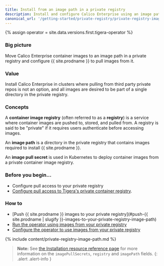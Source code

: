 ```yaml
---
title: Install from an image path in a private registry
description: Install and configure Calico Enterprise using an image path in a private registry.
canonical_url: '/getting-started/private-registry/private-registry-image-path'
---
```


{% assign operator = site.data.versions.first.tigera-operator %}

### Big picture

Move Calico Enterprise container images to an image path in a private registry and configure {{ site.prodname }} to pull images from it.

### Value

Install Calico Enterprise in clusters where pulling from third party private repos is not an option, and all images are desired to be part of a single directory in the private registry.

### Concepts

A **container image registry** (often referred to as a **registry**) is a service where container images are pushed to, stored, and pulled from. A registry is said to be "private" if it requires users authenticate before accessing images.

An **image path** is a directory in the private registry that contains images required to install {{ site.prodname }}.

An **image pull secret** is used in Kubernetes to deploy container images from a private container image registry.

### Before you begin...

- Configure pull access to your private registry
- [Configure pull access to Tigera's private container registry]({{site.baseurl}}/getting-started/calico-enterprise#get-private-registry-credentials-and-license-key).

### How to

- [Push {{ site.prodname }} images to your private registry](#push-{{ site.prodname | slugify }}-images-to-your-private-registry-image-path)
- [Run the operator using images from your private registry](#run-the-operator-using-images-from-your-private-registry-image-path)
- [Configure the operator to use images from your private registry](#configure-the-operator-to-use-images-from-your-private-registry-image-path)

{% include content/private-registry-image-path.md %}

>**Note:** See [the Installation resource reference page]({{site.baseurl}}/reference/installation/api) for more information on the `imagePullSecrets`, `registry` and `imagePath` fields.
{: .alert .alert-info }
